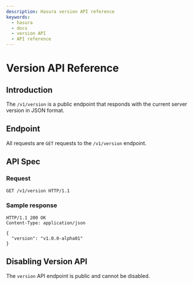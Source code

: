```yaml
---
description: Hasura version API reference
keywords:
  - hasura
  - docs
  - version API
  - API reference
---
```


# Version API Reference

## Introduction

The `/v1/version` is a public endpoint that responds with the current
server version in JSON format.

## Endpoint

All requests are `GET` requests to the `/v1/version` endpoint.

## API Spec

### Request

```http
GET /v1/version HTTP/1.1
```

### Sample response

```http
HTTP/1.1 200 OK
Content-Type: application/json

{
  "version": "v1.0.0-alpha01"
}
```

## Disabling Version API

The `version` API endpoint is public and cannot be disabled.

